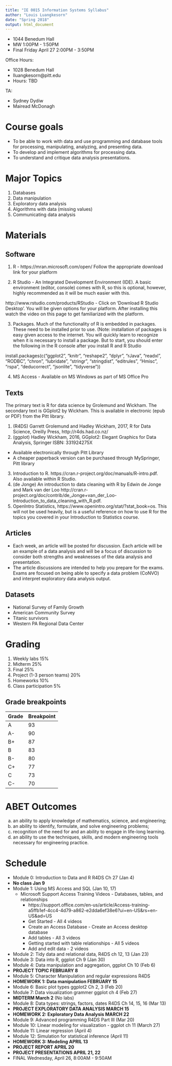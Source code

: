 ```yaml
---
title: "IE 0015 Information Systems Syllabus"
author: "Louis Luangkesorn"
date: "Spring 2018"
output: html_document
---
```


- 1044 Benedum Hall
- MW 1:00PM - 1:50PM
- Final Friday April 27 2:00PM - 3:50PM

Office Hours:

- 1028 Benedum Hall
- lluangkesorn@pitt.edu
- Hours: TBD

TA:

- Sydney Dydiw
- Mairead McDonagh

Course goals
============

- To be able to work with data and use programming and database tools for processing, manipulating, analyzing, and presenting data.
- To develop and implement algorithms for processing data.
- To understand and critique data analysis presentations.

Major Topics
==================================

1.  Databases
2.  Data manipulation
3.  Exploratory data analysis
4.  Algorithms with data (missing values)
5.  Communicating data analysis

# Materials

## Software

1.  R -  https://mran.microsoft.com/open/  Follow the appropriate download link for your platform

2.  R Studio - An Integrated Development Environment (IDE). A basic environment (editor, console) comes with R, so this is optional, however, highly recommended as it will be much easier with this.

http://www.rstudio.com/products/RStudio - Click on 'Download R Studio Desktop'.  You will be given options for your platform.  After installing this watch the video on this page to get familiarized with the platform.

3.  Packages.  Much of the functionality of R is embedded in packages.  These need to be installed prior to use. (Note: installation of packages is easy given access to the internet.  You will quickly learn to recognize when it is necessary to install a package. But to start, you should enter the following in the R console after you install R and R Studio

install.packages(c("ggplot2",  "knitr",  "reshape2",  "dplyr",  "rJava",  "readxl",  "RODBC", "chron",  "lubridate",  "stringr",  "stringdist",  "editrules",  "Hmisc",  "rspa",  "deducorrect", "jsonlite", "tidyverse"))

4.  MS Access - Available on MS Windows as part of MS Office Pro

##  Texts

The primary text is R for data science by Grolemund and Wickham.  The secondary text is GGplot2 by Wickham.  This is available in electronic (epub or PDF) from the Pitt library.


1.  (R4DS) Garrett Grolemund and Hadley Wickham, 2017, R for Data Science, Oreilly Press, http://r4ds.had.co.nz/
2.  (ggplot) Hadley Wickham, 2016, GGplot2: Elegant Graphics for Data Analysis, Springer  ISBN: 331924275X
  - Available electronically through Pitt Library
  - A cheaper paperback version can be purchased through MySpringer, Pitt library
3.  Introduction to R. https://cran.r-project.org/doc/manuals/R-intro.pdf. Also available within R Studio.
4.  (de Jonge) An introduction to data cleaning with R by Edwin de Jonge and Mark van der Loo http://cran.r-project.org/doc/contrib/de_Jonge+van_der_Loo-Introduction_to_data_cleaning_with_R.pdf.
5.  OpenIntro Statistics, https://www.openintro.org/stat/?stat_book=os. This will not be used heavily, but is a useful reference on how to use R for the topics you covered in your Introduction to Statistics course.

##  Articles

-  Each week, an article will be posted for discussion.  Each article will be an example of a data analysis and will be a focus of discussion to consider both strengths and weaknesses of the data analysis and presentation.
-  The article discussions are intended to help you prepare for the exams. Exams are focused on being able to specify a data problem (CoNVO) and interpret exploratory data analysis output.


## Datasets

-  National Survey of Family Growth
-  American Community Survey
-  Titanic survivors
-  Western PA Regional Data Center

#  Grading

1.  Weekly labs               15%
2.  Midterm                   25%
3.  Final                     25%
4.  Project (1-3 person teams)  20%
5.  Homeworks                 10%
5.  Class participation       5%

## Grade breakpoints


Grade    Breakpoint
-----    ----------
A            93
A-           90
B+           87
B            83
B-           80
C+           77
C            73
C-           70


# ABET Outcomes

a. an ability to apply knowledge of mathematics, science, and engineering;
c. an ability to identify, formulate, and solve engineering problems;
i. recognition of the need for and an ability to engage in life-long learning.
k. an ability to use the techniques, skills, and modern engineering tools necessary for engineering practice.


Schedule
========

- Module 0: Introduction to Data and R R4DS Ch 27 (Jan 4)
- **No class Jan 9**
- Module 1: Using MS Access and SQL (Jan 10, 17)
  - Microsoft Support Access Training Videos - Databases, tables, and relationships
    - https://support.office.com/en-us/article/Access-training-a5ffb1ef-4cc4-4d79-a862-e2dda6ef38e6?ui=en-US&rs=en-US&ad=US
    - Get Started - All 4 videos
    - Create an Access Database - Create an Access desktop database
    - Add tables - All 3 videos
    - Getting started with table relationships - All 5 videos
    -  Add and edit data - 2 videos

- Module 2: Tidy data and relational data, R4DS ch 12, 13 (Jan 23)
- Module 3: Data into R, ggplot Ch 9 (Jan 30)
- Module 4: Data manipulation and aggregation, ggplot Ch 10 (Feb 6)
- **PROJECT TOPIC FEBRUARY 8**
- Module 5: Character Manipulation and regular expressions R4DS 
- **HOMEWORK 1: Data manipulation FEBRUARY 15**
- Module 6: Basic plot types ggplot2 Ch 2, 3 (Feb 20)
- Module 7: Data visualization grammer ggplot ch 4 (Feb 27)
- **MIDTERM March 2** (No labs)
- Module 8: Data types: strings, factors, dates R4DS Ch 14, 15, 16 (Mar 13)
- **PROJECT EXPLORATORY DATA ANALYSIS MARCH 15**
- **HOMEWORK 2: Exploratory Data Analysis MARCH 22**
- Module 9: Advanced programming R4DS Part III (Mar 20)
- Module 10: Linear modeling for visualization - ggplot ch 11 (March 27)
- Module 11: Linear regression (April 4)
- Module 12: Simulation for statistical inference (April 11)
- **HOMEWORK 3: Modeling APRIL 13**
- **PROJECT REPORT APRIL 20**
- **PROJECT PRESENTATIONS APRIL 21, 22**
- FINAL Wednesday, April 26, 8:00AM - 9:50AM
